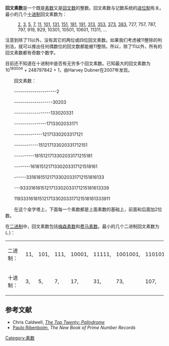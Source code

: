 {{Expand|time=2013-02-14T05:13:03+00:00 }}
{{noteTA|T=zh:回文素数;zh-cn:回文素数;zh-tw:迴文質數;zh-hk:回文質數;|1=zh:素数;zh-cn:素数;zh-tw:質數;zh-hk:質數;}}

'''回文素数'''是一个既是[[素数|素数]]又是[[回文数|回文数]]的整数。回文素数与记数系统的[[进位制|进位制]]有关。最小的几个[[十进制|十进制]]回文素数为{{OEIS|id=A002385}}：

:[[2|2]], [[3|3]], [[5|5]], [[7|7]], [[11|11]], [[101|101]], [[131|131]], [[151|151]], [[181|181]], [[191|191]], [[313|313]], [[353|353]], [[373|373]], [[383|383]], 727, 757, 787, 797, 919, 929, 10301, 10501, 10601, 11311, …

注意到除了11以外，没有其它的两位或四位回文素数。如果我们考虑被11整除的判别法，就可以推出任何偶数位的回文数都能被11整除。所以，除了11以外，所有的回文素数都有奇数个数字。

目前还不知道在十进制中是否有无穷多个回文素数。已知最大的回文素数为10<sup>180004</sup> + 248797842{{e|89998}} + 1，由Harvey Dubner在2007年发现。

　　回文素数：

　　---------------------2

　　-------------------30203

　　------------------133020331

　　----------------1713302033171

　　--------------12171330203317121

　　------------151217133020331712151

　　----------1815121713302033171215181

　　--------16181512171330203317121518161

　　------331618151217133020331712151816133

　　---9333161815121713302033171215181613339

　　11933316181512171330203317121518161333911

　　在这个金字塔上，下面每一个素数都是上面素数的基础上，前面和后面加2位数。

在[[二进制|二进制]]中，回文素数包括[[梅森素数|梅森素数]]和[[费马素数|费马素数]]。最小的几个二进制回文素数为({{OEIS2C|id=A117697}}、{{OEIS2C|id=A016041}})：


{| cellspacing="0" cellpadding="2pt" frame="void" rules="none" style="margin-left:2em"
|----- align="right"
| align="left" style="padding-right:1em" | 二进制：
| 11, || 101, || 111, || 10001, || 11111,
| 1001001, || 1101011, || 1111111, || 100000001,
| 100111001, || 110111011, || 10010101001,
| …
|----- align="right" style="padding-right:1em"
| align="left" | 十进制： || 3, || 5, || 7, || 17,
| 31, || 73, || 107, || 127, || 257, || 313, || 443,
| 1193, || …
|}

==参考文献==

* Chris Caldwell, [http://primes.utm.edu/top20/page.php?id=53 ''The Top Twenty: Palindrome'']{{Wayback|url=http://primes.utm.edu/top20/page.php?id=53 |date=20081210064733 }}
* [[Paulo_Ribenboim|Paulo Ribenboim]], ''The New Book of Prime Number Records''

[[Category:素数|Category:素数]]

{{numtheory-stub}}